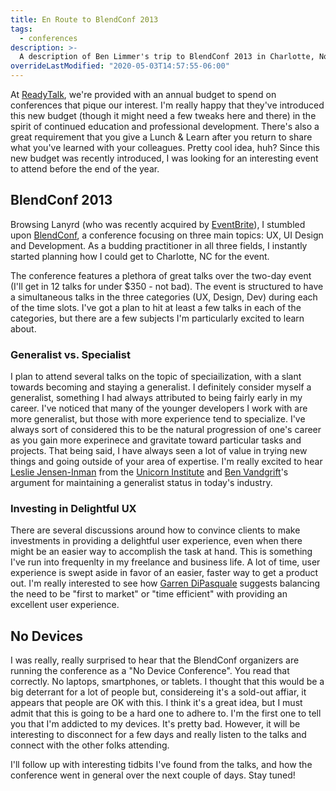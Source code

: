 ```yaml
---
title: En Route to BlendConf 2013
tags:
  - conferences
description: >-
  A description of Ben Limmer's trip to BlendConf 2013 in Charlotte, North Carolina, USA
overrideLastModified: "2020-05-03T14:57:55-06:00"
---
```


At [ReadyTalk](http://www.readytalk.com), we're provided with an annual budget to spend on conferences that pique our
interest. I'm really happy that they've introduced this new budget (though it might need a few tweaks here and there) in
the spirit of continued education and professional development. There's also a great requirement that you give a Lunch &
Learn after you return to share what you've learned with your colleagues. Pretty cool idea, huh? Since this new budget
was recently introduced, I was looking for an interesting event to attend before the end of the year.

## BlendConf 2013

Browsing Lanyrd (who was recently acquired by [EventBrite](http://www.eventbrite.com/)), I stumbled upon
[BlendConf](http://blendconf.com), a conference focusing on three main topics: UX, UI Design and Development. As a
budding practitioner in all three fields, I instantly started planning how I could get to Charlotte, NC for the event.

The conference features a plethora of great talks over the two-day event (I'll get in 12 talks for under $350 - not
bad). The event is structured to have a simultaneous talks in the three categories (UX, Design, Dev) during each of the
time slots. I've got a plan to hit at least a few talks in each of the categories, but there are a few subjects I'm
particularly excited to learn about.

### Generalist vs. Specialist

I plan to attend several talks on the topic of speciailization, with a slant towards becoming and staying a generalist.
I definitely consider myself a generalist, something I had always attributed to being fairly early in my career. I've
noticed that many of the younger developers I work with are more generalist, but those with more experience tend to
specialize. I've always sort of considered this to be the natural progression of one's career as you gain more
experinece and gravitate toward particular tasks and projects. That being said, I have always seen a lot of value in
trying new things and going outside of your area of expertise. I'm really excited to hear
[Leslie Jensen-Inman](https://twitter.com/jenseninman) from the [Unicorn Institute](http://unicorninstitute.com/) and
[Ben Vandgrift](https://twitter.com/bvandgrift)'s argument for maintaining a generalist status in today's industry.

### Investing in Delightful UX

There are several discussions around how to convince clients to make investments in providing a delightful user
experience, even when there might be an easier way to accomplish the task at hand. This is something I've run into
frequenlty in my freelance and business life. A lot of time, user experience is swept aside in favor of an easier,
faster way to get a product out. I'm really interested to see how [Garren DiPasquale](https://twitter.com/aduroguy)
suggests balancing the need to be "first to market" or "time efficient" with providing an excellent user experience.

## No Devices

I was really, really surprised to hear that the BlendConf organizers are running the conference as a "No Device
Conference". You read that correctly. No laptops, smartphones, or tablets. I thought that this would be a big deterrant
for a lot of people but, considereing it's a sold-out affiar, it appears that people are OK with this. I think it's a
great idea, but I must admit that this is going to be a hard one to adhere to. I'm the first one to tell you that I'm
addicted to my devices. It's pretty bad. However, it will be interesting to disconnect for a few days and really listen
to the talks and connect with the other folks attending.

I'll follow up with interesting tidbits I've found from the talks, and how the conference went in general over the next
couple of days. Stay tuned!

